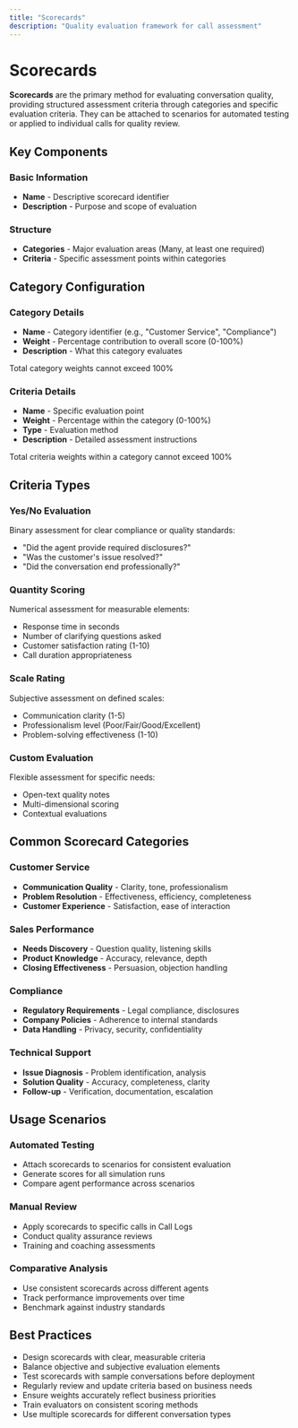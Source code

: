 ```yaml
---
title: "Scorecards"
description: "Quality evaluation framework for call assessment"
---
```


# Scorecards

**Scorecards** are the primary method for evaluating conversation quality, providing structured assessment criteria through categories and specific evaluation criteria. They can be attached to scenarios for automated testing or applied to individual calls for quality review.

## Key Components

### Basic Information
- **Name** - Descriptive scorecard identifier
- **Description** - Purpose and scope of evaluation

### Structure
- **Categories** - Major evaluation areas (Many, at least one required)
- **Criteria** - Specific assessment points within categories

## Category Configuration

### Category Details
- **Name** - Category identifier (e.g., "Customer Service", "Compliance")
- **Weight** - Percentage contribution to overall score (0-100%)
- **Description** - What this category evaluates

<Warning>
Total category weights cannot exceed 100%
</Warning>

### Criteria Details
- **Name** - Specific evaluation point
- **Weight** - Percentage within the category (0-100%)
- **Type** - Evaluation method
- **Description** - Detailed assessment instructions

<Warning>
Total criteria weights within a category cannot exceed 100%
</Warning>

## Criteria Types

### Yes/No Evaluation
Binary assessment for clear compliance or quality standards:
- "Did the agent provide required disclosures?"
- "Was the customer's issue resolved?"
- "Did the conversation end professionally?"

### Quantity Scoring
Numerical assessment for measurable elements:
- Response time in seconds
- Number of clarifying questions asked
- Customer satisfaction rating (1-10)
- Call duration appropriateness

### Scale Rating
Subjective assessment on defined scales:
- Communication clarity (1-5)
- Professionalism level (Poor/Fair/Good/Excellent)
- Problem-solving effectiveness (1-10)

### Custom Evaluation
Flexible assessment for specific needs:
- Open-text quality notes
- Multi-dimensional scoring
- Contextual evaluations

## Common Scorecard Categories

### Customer Service
- **Communication Quality** - Clarity, tone, professionalism
- **Problem Resolution** - Effectiveness, efficiency, completeness
- **Customer Experience** - Satisfaction, ease of interaction

### Sales Performance
- **Needs Discovery** - Question quality, listening skills
- **Product Knowledge** - Accuracy, relevance, depth
- **Closing Effectiveness** - Persuasion, objection handling

### Compliance
- **Regulatory Requirements** - Legal compliance, disclosures
- **Company Policies** - Adherence to internal standards
- **Data Handling** - Privacy, security, confidentiality

### Technical Support
- **Issue Diagnosis** - Problem identification, analysis
- **Solution Quality** - Accuracy, completeness, clarity
- **Follow-up** - Verification, documentation, escalation

## Usage Scenarios

### Automated Testing
- Attach scorecards to scenarios for consistent evaluation
- Generate scores for all simulation runs
- Compare agent performance across scenarios

### Manual Review
- Apply scorecards to specific calls in Call Logs
- Conduct quality assurance reviews
- Training and coaching assessments

### Comparative Analysis
- Use consistent scorecards across different agents
- Track performance improvements over time
- Benchmark against industry standards

## Best Practices

- Design scorecards with clear, measurable criteria
- Balance objective and subjective evaluation elements
- Test scorecards with sample conversations before deployment
- Regularly review and update criteria based on business needs
- Ensure weights accurately reflect business priorities
- Train evaluators on consistent scoring methods
- Use multiple scorecards for different conversation types